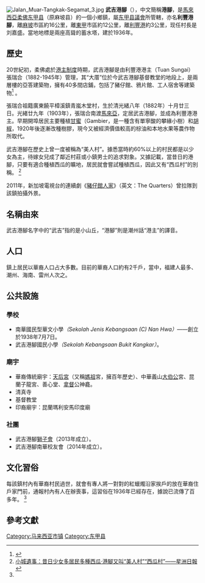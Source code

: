{{Coord|2.17464|N|102.55387|E|display=title}}
[[File:Jalan_Muar-Tangkak-Segamat_3.jpg|thumb]]
'''武吉港腳'''（{{lang-ms|Bukit Kangkar}}），中文簡稱'''港腳'''，是[[馬來西亞|馬來西亞]][[柔佛|柔佛]][[东甲县|东甲县]]（原麻坡县）的一個小鄉鎮，屬[[东甲县議會|东甲县議會]]所管轄，亦名'''利豐港腳'''，離[[麻坡|麻坡]]市區約16公里，離[[東甲|東甲]]市區約12公里，離[[利豐港|利豐港]]約3公里，现任村長是刘嘉盛。當地地標是兩座高聳的蓄水塔，建於1936年。

==歷史==
20世紀初，柔佛處於[[港主制度|港主制度]]時期，武吉港腳是由利豐港港主（Tuan Sungai）張瑞合（1882-1945年）管理，其“大厝”位於今武吉港腳基督教堂的地段上，是兩層樓的亞答建築物，擁有40多間店鋪，包括了豬仔館、鴉片館、工人宿舍等建築物<ref name="#1">{{Cite web |url=http://mykampung.sinchew.com.my/node/317142 |title=別有村天‧禮讓國會選區（二）：那些年……美人村譜浪漫西瓜阿郎外打拼‧武吉港腳老風俗繫鄉情——星洲日報 |access-date=2015-03-18 |archive-url=https://web.archive.org/web/20150402143820/http://mykampung.sinchew.com.my/node/317142 |archive-date=2015-04-02 |dead-url=yes }}</ref> 。

張瑞合祖籍廣東饒平樟溪鎮青嵐木堂村，生於清光緒八年（1882年）十月廿三日。光緒廿九年（1903年），張瑞合南渡[[馬來亞|馬來亞]]，定居武吉港腳，並成為利豐港港主。早期開埠居民主要種植[[甘蜜|甘蜜]]（Gambier，是一種含有單寧酸的攀緣小樹）和[[胡椒|胡椒]]，1920年後逐漸改種樹膠，現今又被經濟價值較高的棕油和本地水果等農作物所取代。 

武吉港腳在歷史上曾一度被稱為“美人村”。據悉當時約60%以上的村民都是以少女為主，待嫁女兒成了鄰近村莊或小鎮男士的追求對象。又據記載，當昔日的港腳，只要有適合種植西瓜的曠地，居民就會嘗試種植西瓜，因此又有“西瓜村”的別稱。 <ref>[HTTP://mykampung.sinchew.com.my/node/205002 小城遺事：昔日少女多居民多種西瓜‧港腳又叫“美人村”“西瓜村”——星洲日報]{{Dead link|date=2019年11月 |bot=InternetArchiveBot |fix-attempted=yes }}</ref>

2011年，新加坡電視台的連續劇《[[豬仔館人家|豬仔館人家]]》（英文：The Quarters）曾拉隊到該鎮拍攝外景。 <!-- 注释出：[[File:The_Quarters_BktKangkar.jpg|缩略图]] -->

==名稱由來==
武吉港腳名字中的“武吉”指的是小山丘，“港腳”則是潮州話“港主”的譯音。

==人口==
鎮上居民以華裔人口占大多數。目前的華裔人口約有2千戶，當中，福建人最多、潮州、海南、雷州人次之。

==公共設施==
===學校===
*南華國民型華文小學''（Sekolah Jenis Kebangsaan (C) Nan Hwa）''——創立於1938年7月7日。
*武吉港腳國民小學''（Sekolah Kebangsaan Bukit Kangkar）''。
===廟宇===
*華裔傳統廟宇：[[天后宮|天后宮]]（又稱[[媽祖|媽祖]]宮，擁百年歷史）、中華義山[[大伯公|大伯公]]宮、昆蘭子龍宮、善心堂、[[拿督|拿督]]公神龕。
*清真寺
*基督教堂
*印裔廟宇：昆蘭瑪利安馬印度廟

===社團===
*武吉港腳[[獅子會|獅子會]]（2013年成立）。
*武吉港腳南華校友會（2014年成立）。

==文化習俗==
每該鎮村內有華裔村民過世，就會有專人將一對對的紅蠟燭沿家挨戶的放在華裔住戶家門前，通報村內有人在辦喪事，這習俗在1936年已經存在，據說已流傳了百多年。 <ref name="#1"/>

==參考文獻==
{{Portal box|马来西亚}}
{{reflist}}

{{柔佛}}
[[Category:马来西亚市镇|Category:马来西亚市镇]]
[[Category:东甲县|Category:东甲县]]